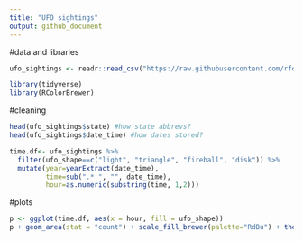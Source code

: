 ---
title: "UFO sightings"
output: github_document
---

#data and libraries
```{r message=FALSE, warning=FALSE}
ufo_sightings <- readr::read_csv("https://raw.githubusercontent.com/rfordatascience/tidytuesday/master/data/2019/2019-06-25/ufo_sightings.csv")

library(tidyverse)
library(RColorBrewer)
```

#cleaning
```{r message=FALSE, warning=FALSE}
head(ufo_sightings$state) #how state abbrevs?
head(ufo_sightings$date_time) #how dates stored?

time.df<- ufo_sightings %>%
  filter(ufo_shape==c("light", "triangle", "fireball", "disk")) %>%
  mutate(year=yearExtract(date_time),
         time=sub(".* ", "", date_time),
         hour=as.numeric(substring(time, 1,2)))

```

#plots
```{r message=FALSE, warning=FALSE}
p <- ggplot(time.df, aes(x = hour, fill = ufo_shape))
p + geom_area(stat = "count") + scale_fill_brewer(palette="RdBu") + theme_minimal() + ggtitle("Popular UFO sighting hours") + scale_x_continuous(breaks=c(0:25)) + xlab("Hour the UFO was sighted")
```
